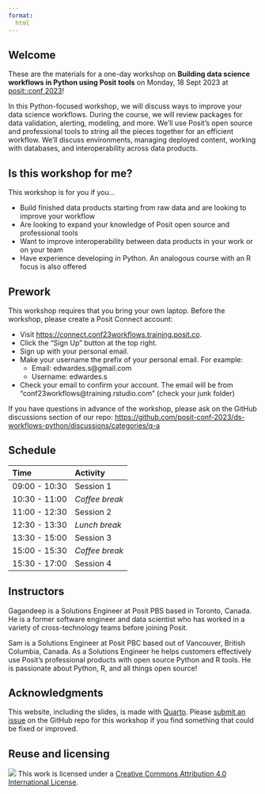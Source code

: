 ```yaml
---
format:
  html
---
```


## Welcome

These are the materials for a one-day workshop on <b>Building data science workflows in Python using Posit tools</b> on Monday, 18 Sept 2023 at [posit::conf 2023](http://pos.it/conf)!

In this Python-focused workshop, we will discuss ways to improve your data science workflows. During the course, we will review packages for data validation, alerting, modeling, and more. We’ll use Posit’s open source and professional tools to string all the pieces together for an efficient workflow. We’ll discuss environments, managing deployed content, working with databases, and interoperability across data products.

## Is this workshop for me? 

This workshop is for you if you...

- Build finished data products starting from raw data and are looking to improve your workflow
- Are looking to expand your knowledge of Posit open source and professional tools
- Want to improve interoperability between data products in your work or on your team
- Have experience developing in Python. An analogous course with an R focus is also offered

## Prework

This workshop requires that you bring your own laptop. Before the workshop, please create a Posit Connect account:

- Visit [https://connect.conf23workflows.training.posit.co](https://connect.conf23workflows.training.posit.co).
- Click the “Sign Up” button at the top right.
- Sign up with your personal email.
- Make your username the prefix of your personal email. For example:
  - Email: edwardes.s@gmail.com
  -  Username: edwardes.s
- Check your email to confirm your account. The email will be from “conf23workflows@training.rstudio.com” (check your junk folder)

If you have questions in advance of the workshop, please ask on the GitHub discussions section of our repo: [https://github.com/posit-conf-2023/ds-workflows-python/discussions/categories/q-a](https://github.com/posit-conf-2023/ds-workflows-python/discussions/categories/q-a)

## Schedule


| Time          | Activity         |
| :------------ | :--------------- |
| 09:00 - 10:30 | Session 1       |
| 10:30 - 11:00 | *Coffee break*   |
| 11:00 - 12:30 | Session 2        |
| 12:30 - 13:30 | *Lunch break*    |
| 13:30 - 15:00 | Session 3   |
| 15:00 - 15:30 | *Coffee break*   |
| 15:30 - 17:00 | Session 4      |


## Instructors

Gagandeep is a Solutions Engineer at Posit PBS based in Toronto, Canada. He is a former software engineer and data scientist who has worked in a variety of cross-technology teams before joining Posit.

Sam is a Solutions Engineer at Posit PBC based out of Vancouver, British Columbia, Canada. As a Solutions Engineer he helps customers effectively use Posit's professional products with open source Python and R tools. He is passionate about Python, R, and all things open source!

## Acknowledgments {.appendix}

This website, including the slides, is made with [Quarto](https://quarto.org/). Please [submit an issue](https://github.com/posit-conf-2023/vetiver/issues) on the GitHub repo for this workshop if you find something that could be fixed or improved.

## Reuse and licensing {.appendix}

![](https://i.creativecommons.org/l/by/4.0/88x31.png) This work is
licensed under a [Creative Commons Attribution 4.0 International
License](https://creativecommons.org/licenses/by/4.0/).